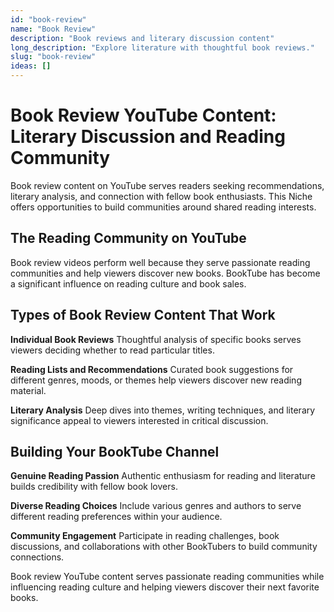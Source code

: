 ```yaml
---
id: "book-review"
name: "Book Review"
description: "Book reviews and literary discussion content"
long_description: "Explore literature with thoughtful book reviews."
slug: "book-review"
ideas: []
---
```


# Book Review YouTube Content: Literary Discussion and Reading Community

Book review content on YouTube serves readers seeking recommendations, literary analysis, and connection with fellow book enthusiasts. This Niche offers opportunities to build communities around shared reading interests.

## The Reading Community on YouTube

Book review videos perform well because they serve passionate reading communities and help viewers discover new books. BookTube has become a significant influence on reading culture and book sales.

## Types of Book Review Content That Work

**Individual Book Reviews**
Thoughtful analysis of specific books serves viewers deciding whether to read particular titles.

**Reading Lists and Recommendations**
Curated book suggestions for different genres, moods, or themes help viewers discover new reading material.

**Literary Analysis**
Deep dives into themes, writing techniques, and literary significance appeal to viewers interested in critical discussion.

## Building Your BookTube Channel

**Genuine Reading Passion**
Authentic enthusiasm for reading and literature builds credibility with fellow book lovers.

**Diverse Reading Choices**
Include various genres and authors to serve different reading preferences within your audience.

**Community Engagement**
Participate in reading challenges, book discussions, and collaborations with other BookTubers to build community connections.

Book review YouTube content serves passionate reading communities while influencing reading culture and helping viewers discover their next favorite books.

